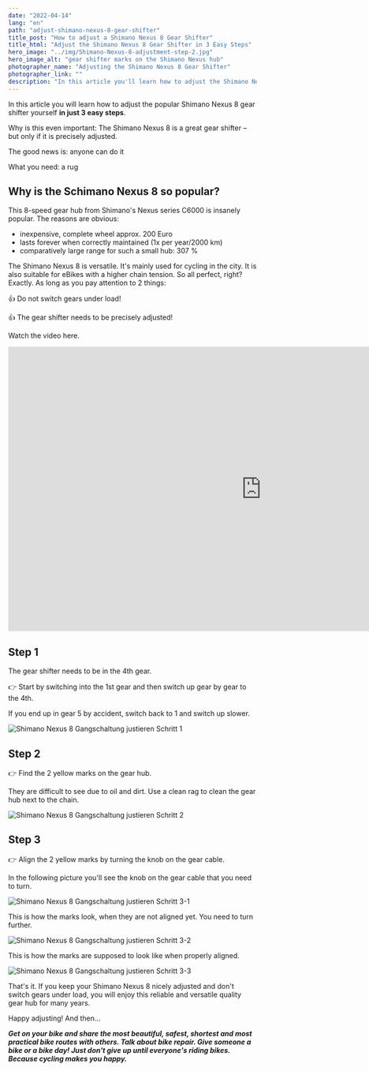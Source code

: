 ```yaml
---
date: "2022-04-14"
lang: "en"
path: "adjust-shimano-nexus-8-gear-shifter"
title_post: "How to adjust a Shimano Nexus 8 Gear Shifter"
title_html: "Adjust the Shimano Nexus 8 Gear Shifter in 3 Easy Steps"
hero_image: "../img/Shimano-Nexus-8-adjustment-step-2.jpg"
hero_image_alt: "gear shifter marks on the Shimano Nexus hub"
photographer_name: "Adjusting the Shimano Nexus 8 Gear Shifter"
photographer_link: ""
description: "In this article you'll learn how to adjust the Shimano Nexus 8 gear hub in 3 easy steps. With video. No tools required. Why is this even important: The Shimano Nexus 8 is a great gear shifter – but only if it is precisely adjusted."
---
```


In this article you will learn how to adjust the popular Shimano Nexus 8 gear shifter yourself **in just 3 easy steps**.

Why is this even important: The Shimano Nexus 8 is a great gear shifter – but only if it is precisely adjusted.

The good news is: anyone can do it

What you need: a rug

## Why is the Schimano Nexus 8 so popular?

This 8-speed gear hub from Shimano's Nexus series C6000 is insanely popular. The reasons are obvious:

- inexpensive, complete wheel approx. 200 Euro
- lasts forever when correctly maintained (1x per year/2000 km)
- comparatively large range for such a small hub: 307 %

The Shimano Nexus 8 is versatile. It's mainly used for cycling in the city. It is also suitable for eBikes with a higher chain tension. So all perfect, right? Exactly. As long as you pay attention to 2 things:

👍 Do not switch gears under load!

👍 The gear shifter needs to be precisely adjusted!

Watch the video here.

<div class="videoWrapper">
  <iframe width="1026" height="577" src="https://www.youtube.com/embed/byTM-MrHh5U" title="YouTube video player" frameborder="0" allow="accelerometer; autoplay; clipboard-write; encrypted-media; gyroscope; picture-in-picture" allowfullscreen></iframe>
</div>


## Step 1

The gear shifter needs to be in the 4th gear.

👉 Start by switching into the 1st gear and then switch up gear by gear to the 4th.

If you end up in gear 5 by accident, switch back to 1 and switch up slower.

![Shimano Nexus 8 Gangschaltung justieren Schritt 1](../img/Shimano-Nexus-8-adjustment-step-1.jpg)

## Step 2

👉 Find the 2 yellow marks on the gear hub.

They are difficult to see due to oil and dirt. Use a clean rag to clean the gear hub next to the chain.

![Shimano Nexus 8 Gangschaltung justieren Schritt 2](../img/Shimano-Nexus-8-adjustment-step-2.jpg)

## Step 3

👉 Align the 2 yellow marks by turning the knob on the gear cable.

In the following picture you'll see the knob on the gear cable that you need to turn.

![Shimano Nexus 8 Gangschaltung justieren Schritt 3-1](../img/Shimano-Nexus-8-adjustment-step-3-1.jpg)

This is how the marks look, when they are not aligned yet. You need to turn further.

![Shimano Nexus 8 Gangschaltung justieren Schritt 3-2](../img/Shimano-Nexus-8-adjustment-step-3-2.jpg)

This is how the marks are supposed to look like when properly aligned.

![Shimano Nexus 8 Gangschaltung justieren Schritt 3-3](../img/Shimano-Nexus-8-adjustment-step-3-3.jpg)

That's it. If you keep your Shimano Nexus 8 nicely adjusted and don't switch gears under load, you will enjoy this reliable and versatile quality gear hub for many years.

Happy adjusting! And then...

**_Get on your bike and share the most beautiful, safest, shortest and most practical bike routes with others. Talk about bike repair. Give someone a bike or a bike day! Just don't give up until everyone's riding bikes. Because cycling makes you happy._**
